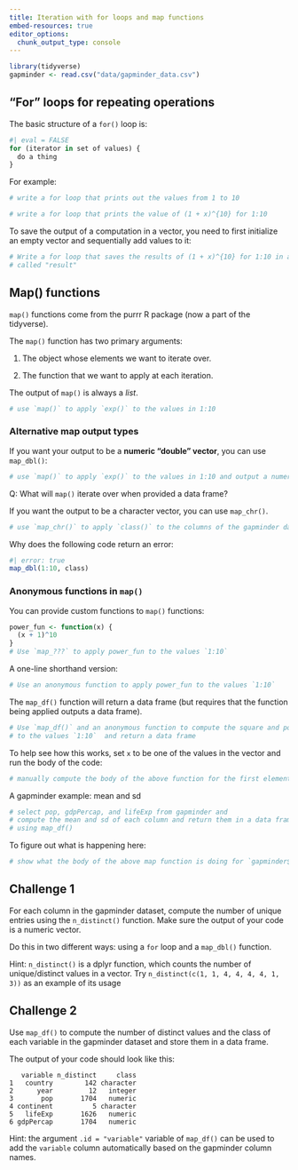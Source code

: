 ```yaml
---
title: Iteration with for loops and map functions
embed-resources: true
editor_options: 
  chunk_output_type: console
---
```


```r
library(tidyverse)
gapminder <- read.csv("data/gapminder_data.csv")
```


## "For" loops for repeating operations


The basic structure of a `for()` loop is:

```r
#| eval = FALSE
for (iterator in set of values) {
  do a thing
}
```

For example:

```r
# write a for loop that prints out the values from 1 to 10

```




```r
# write a for loop that prints the value of (1 + x)^{10} for 1:10

```




To save the output of a computation in a vector, you need to first initialize an empty vector and sequentially add values to it:

```r
# Write a for loop that saves the results of (1 + x)^{10} for 1:10 in a vector 
# called "result"

```









## Map() functions

`map()` functions come from the purrr R package (now a part of the tidyverse). 


The `map()` function has two primary arguments:

1. The object whose elements we want to iterate over. 

2. The function that we want to apply at each iteration. 

The output of `map()` is always a *list*.


```r
# use `map()` to apply `exp()` to the values in 1:10

```











### Alternative map output types

If you want your output to be a **numeric "double" vector**, you can use `map_dbl()`:

```r
# use `map()` to apply `exp()` to the values in 1:10 and output a numeric vector

```












Q: What will `map()` iterate over when provided a data frame?











If you want the output to be a character vector, you can use `map_chr()`.

```r
# use `map_chr()` to apply `class()` to the columns of the gapminder dataset

```








Why does the following code return an error:

```r
#| error: true
map_dbl(1:10, class)
```












### Anonymous functions in `map()`

You can provide custom functions to `map()` functions:

```r
power_fun <- function(x) {
  (x + 1)^10
}
# Use `map_???` to apply power_fun to the values `1:10`

```







A one-line shorthand version:

```r
# Use an anonymous function to apply power_fun to the values `1:10` 

```















The `map_df()` function will return a data frame (but requires that the function being applied outputs a data frame).


```r
# Use `map_df()` and an anonymous function to compute the square and power_fun 
# to the values `1:10`  and return a data frame

```




To help see how this works, set `x` to be one of the values in the vector and run the body of the code:

```r
# manually compute the body of the above function for the first element of 1:10

```







A gapminder example: mean and sd


```r
# select pop, gdpPercap, and lifeExp from gapminder and 
# compute the mean and sd of each column and return them in a data frame
# using map_df()

```



To figure out what is happening here:

```r
# show what the body of the above map function is doing for `gapminder$pop`

```










::: {.callout}
## Challenge 1

For each column in the gapminder dataset, compute the number of unique entries using the `n_distinct()` function. Make sure the output of your code is a numeric vector.

Do this in two different ways: using a `for` loop and a `map_dbl()` function.

Hint: `n_distinct()` is a dplyr function, which counts the number of unique/distinct values in a vector. Try `n_distinct(c(1, 1, 4, 4, 4, 4, 1, 3))` as an example of its usage



:::






::: {.callout}
## Challenge 2

Use `map_df()` to compute the number of distinct values and the class of each variable in the gapminder dataset and store them in a data frame.

The output of your code should look like this:

```verbatim
   variable n_distinct     class
1   country        142 character
2      year         12   integer
3       pop       1704   numeric
4 continent          5 character
5   lifeExp       1626   numeric
6 gdpPercap       1704   numeric
```

Hint: the argument `.id = "variable"` variable of `map_df()` can be used to add the `variable` column automatically based on the gapminder column names.


:::




